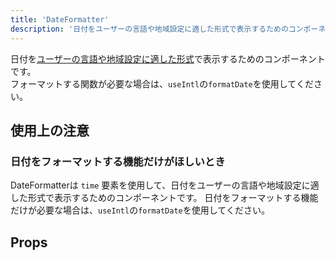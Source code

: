 ```yaml
---
title: 'DateFormatter'
description: '日付をユーザーの言語や地域設定に適した形式で表示するためのコンポーネントです。'
---
```


日付を[ユーザーの言語や地域設定に適した形式](/products/contents/idiomatic-usage/count/#h4-0)で表示するためのコンポーネントです。  
フォーマットする関数が必要な場合は、`useIntl`の`formatDate`を使用してください。

<ComponentStory name="DateFormatter" />

## 使用上の注意

### 日付をフォーマットする機能だけがほしいとき

DateFormatterは `time` 要素を使用して、日付をユーザーの言語や地域設定に適した形式で表示するためのコンポーネントです。
日付をフォーマットする機能だけが必要な場合は、`useIntl`の`formatDate`を使用してください。

## Props

<ComponentPropsTable name="DateFormatter" />
